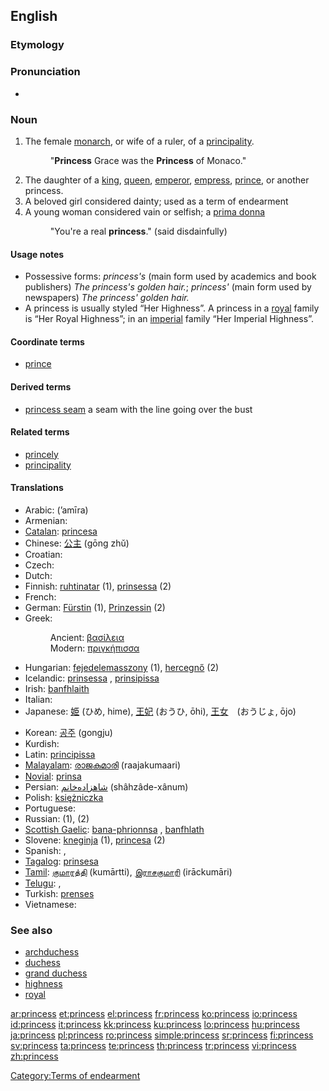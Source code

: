 {{also|princes}}
==English==

===Etymology===
{{suffix|prince|ess}}

===Pronunciation===
* {{audio|en-us-princess.ogg|Audio (US)}}

===Noun===
{{en-noun|es}}

# The female [[monarch]], or wife of a ruler, of a [[principality]].
#: "'''Princess''' Grace was the '''Princess''' of Monaco."
# The daughter of a [[king]], [[queen]], [[emperor]], [[empress]], [[prince]], or another princess.
# A beloved girl considered dainty; used as a term of endearment
# A young woman considered vain or selfish; a [[prima donna]]
#: "You're a real '''princess'''." (said disdainfully)

====Usage notes====
*Possessive forms: ''princess's'' (main form used by academics and book publishers) ''The princess's golden hair.''; ''princess' '' (main form used by newspapers) ''The princess' golden hair.''
* A princess is usually styled “Her Highness”.  A princess in a [[royal]] family is “Her Royal Highness”; in an [[imperial]] family “Her Imperial Highness”.

====Coordinate terms====
* [[prince]]

====Derived terms====
* [[princess seam]] a seam with the line going over the bust

====Related terms====
* [[princely]]
* [[principality]]

====Translations====
{{checktrans-top}}
* Arabic: {{Arab|[[اميرة|أمِيرَة]]}} (’amīra) {{f}}
* Armenian: {{t-|hy|արքայադուստր|tr=ark’ayadustr|sc=Hayeren|xs=Armenian}}
* [[Catalan]]: [[princesa]] {{f}}
* Chinese: [[公主]] (gōng zhǔ)
* Croatian: {{t-|hr|princeza|f}}
* Czech: {{t-|cs|princezna|f}}
* Dutch: {{t+|nl|prinses|f}}
* Finnish: [[ruhtinatar]] (1), [[prinsessa]] (2)
* French: {{t+|fr|princesse|f}}
* German: [[Fürstin]] {{f}} (1), [[Prinzessin]] {{f}} (2)
* Greek:
*: Ancient: [[βασίλεια]] {{f}}
*: Modern: [[πριγκήπισσα]] {{f}}
* Hungarian: [[fejedelemasszony]] (1), [[hercegnő]] (2)
* Icelandic: [[prinsessa]] {{f}}, [[prinsipissa]] {{f}} {{italbrac|obsolete}}
* Irish: [[banfhlaith]] {{m}}
* Italian: {{t+|it|principessa|f}}
* Japanese: [[姫]] (ひめ, hime), [[王妃]] (おうひ, ōhi), [[王女]]　(おうじょ, ōjo)
{{trans-mid}}
* Korean: [[공주]] (gongju)
* Kurdish: {{t|ku|dotmîr|f}}
* Latin: [[principissa]] {{f}}
* [[Malayalam]]: [[രാജകുമാരി]] (raajakumaari) {{f}}
* [[Novial]]: [[prinsa]]
* Persian: [[شاهزاده‌خانم]] (shâhzâde-xânum)
* Polish: [[księżniczka]] {{f}}
* Portuguese: {{t+|pt|princesa|f}}
* Russian: {{t+|ru|княгиня|f|tr=knjagínja|sc=Cyrl}} (1), {{t+|ru|принцесса|f|tr=princéssa|sc=Cyrl}} (2)
* [[Scottish Gaelic]]: [[bana-phrionnsa]] {{f}}, [[banfhlath]] {{f}}
* Slovene: [[kneginja]] {{f}} (1), [[princesa]] {{f}} (2)
* Spanish: {{t-|es|princesa|f}}, {{t+|es|infanta|f}}
* [[Tagalog]]: [[prinsesa]]
* [[Tamil]]: [[குமாரத்தி]] (kumārtti), [[இராசகுமாரி]] (irāckumāri)
* [[Telugu]]: {{t|te|రాజకుమారి|tr=rAjakumAri|sc=Telu}}, {{t|te|రాకుమారి|tr=rAkumAri|sc=Telu}}
* Turkish: [[prenses]]
* Vietnamese: {{t+|vi|công chúa|xs=Vietnamese}}
{{trans-bottom}}

===See also===
* [[archduchess]]
* [[duchess]]
* [[grand duchess]]
* [[highness]]
* [[royal]]

[[Category:Terms of endearment]]

[[ar:princess]]
[[et:princess]]
[[el:princess]]
[[fr:princess]]
[[ko:princess]]
[[io:princess]]
[[id:princess]]
[[it:princess]]
[[kk:princess]]
[[ku:princess]]
[[lo:princess]]
[[hu:princess]]
[[ja:princess]]
[[pl:princess]]
[[ro:princess]]
[[simple:princess]]
[[sr:princess]]
[[fi:princess]]
[[sv:princess]]
[[ta:princess]]
[[te:princess]]
[[th:princess]]
[[tr:princess]]
[[vi:princess]]
[[zh:princess]]